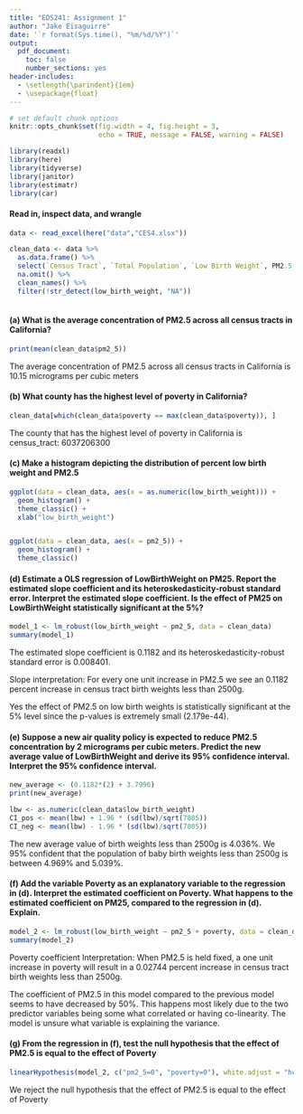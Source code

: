 ```yaml
---
title: "EDS241: Assignment 1"
author: "Jake Eisaguirre"
date: '`r format(Sys.time(), "%m/%d/%Y")`'
output: 
  pdf_document:
    toc: false
    number_sections: yes
header-includes:
  - \setlength{\parindent}{1em}
  - \usepackage{float}
--- 
```

``` r

# set default chunk options
knitr::opts_chunk$set(fig.width = 4, fig.height = 3, 
                      echo = TRUE, message = FALSE, warning = FALSE)

library(readxl)
library(here)
library(tidyverse)
library(janitor)
library(estimatr)
library(car)

```
#### Read in, inspect data, and wrangle
```r
data <- read_excel(here("data","CES4.xlsx"))

clean_data <- data %>% 
  as.data.frame() %>% 
  select(`Census Tract`, `Total Population`, `Low Birth Weight`, PM2.5, Poverty) %>% 
  na.omit() %>% 
  clean_names() %>% 
  filter(!str_detect(low_birth_weight, "NA"))
  


```

#### (a) What is the average concentration of PM2.5 across all census tracts in California?
```r
print(mean(clean_data$pm2_5))
```
The average concentration of PM2.5 across all census tracts in California is 10.15 micrograms per cubic meters

#### (b) What county has the highest level of poverty in California?
```r
clean_data[which(clean_data$poverty == max(clean_data$poverty)), ]
```
The county that has the highest level of poverty in California is census_tract: 6037206300

#### (c) Make a histogram depicting the distribution of percent low birth weight and PM2.5
```r
ggplot(data = clean_data, aes(x = as.numeric(low_birth_weight))) +
  geom_histogram() +
  theme_classic() +
  xlab("low_birth_weight")


ggplot(data = clean_data, aes(x = pm2_5)) +
  geom_histogram() +
  theme_classic()
```
#### (d) Estimate a OLS regression of LowBirthWeight on PM25. Report the estimated slope coefficient and its heteroskedasticity-robust standard error. Interpret the estimated slope coefficient. Is the effect of PM25 on LowBirthWeight statistically significant at the 5%?
```r

model_1 <- lm_robust(low_birth_weight ~ pm2_5, data = clean_data)
summary(model_1)

```
The estimated slope coefficient is 0.1182 and its heteroskedasticity-robust standard error is 0.008401. 

Slope interpretation: For every one unit increase in PM2.5 we see an 0.1182 percent increase in census tract birth weights less than 2500g. 

Yes the effect of PM2.5 on low birth weights is statistically significant at the 5% level since the p-values is extremely small (2.179e-44). 

#### (e) Suppose a new air quality policy is expected to reduce PM2.5 concentration by 2 micrograms per cubic meters. Predict the new average value of LowBirthWeight and derive its 95% confidence interval. Interpret the 95% confidence interval.
```r
new_average <- (0.1182*(2) + 3.7996)
print(new_average)

lbw <- as.numeric(clean_data$low_birth_weight)
CI_pos <- mean(lbw) + 1.96 * (sd(lbw)/sqrt(7805))
CI_neg <- mean(lbw) - 1.96 * (sd(lbw)/sqrt(7805))
```
The new average value of birth weights less than 2500g is 4.036%. We 95% confident that the population of baby birth weights less than 2500g is between 4.969% and 5.039%. 

#### (f) Add the variable Poverty as an explanatory variable to the regression in (d). Interpret the estimated coefficient on Poverty. What happens to the estimated coefficient on PM25, compared to the regression in (d). Explain.
```r
model_2 <- lm_robust(low_birth_weight ~ pm2_5 + poverty, data = clean_data)
summary(model_2)

```
Poverty coefficient Interpretation: When PM2.5 is held fixed, a one unit increase in poverty will result in a 0.02744 percent increase in census tract birth weights less than 2500g.

The coefficient of PM2.5 in this model compared to the previous model seems to have decreased by 50%. This happens most likely due to the two predictor variables being some what correlated or having co-linearity. The model is unsure what variable is explaining the variance. 

#### (g) From the regression in (f), test the null hypothesis that the effect of PM2.5 is equal to the effect of Poverty
```r
linearHypothesis(model_2, c("pm2_5=0", "poverty=0"), white.adjust = "hc2")
```
We reject the null hypothesis that the effect of PM2.5 is equal to the effect of Poverty
